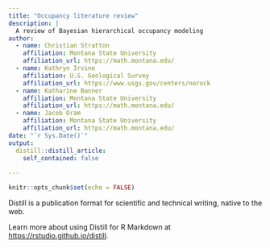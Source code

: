 ```yaml
---
title: "Occupancy literature review"
description: |
  A review of Bayesian hierarchical occupancy modeling
author:
  - name: Christian Stratton
    affiliation: Montana State University
    affiliation_url: https://math.montana.edu/
  - name: Kathryn Irvine
    affiliation: U.S. Geological Survey
    affiliation_url: https://www.usgs.gov/centers/norock
  - name: Katharine Banner
    affiliation: Montana State University
    affiliation_url: https://math.montana.edu/
  - name: Jacob Oram
    affiliation: Montana State University
    affiliation_url: https://math.montana.edu/
date: "`r Sys.Date()`"
output: 
  distill::distill_article:
    self_contained: false
  
---
```


```r
knitr::opts_chunk$set(echo = FALSE)
```

Distill is a publication format for scientific and technical writing, native to the web. 

Learn more about using Distill for R Markdown at <https://rstudio.github.io/distill>.





